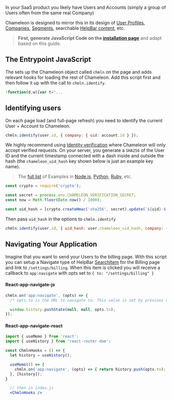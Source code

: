 
In your SaaS product you likely have Users and Accounts (simply a group of Users often from the same real Company)

Chameleon is designed to mirror this in its design of [User Profiles](/api/profiles), [Companies](/api/companies),
[Segments](/api/segments), searchable [HelpBar content](/guides/helpbar/user-generated-content), etc.

> **First, generate JavaScript Code on the [installation page](https://app.chameleon.io/setup/install)** and adapt based on this guide. 

## The Entrypoint JavaScript

The sets up the Chameleon object called `chmln` on the page and adds relevant hooks for loading the rest of Chameleon.
Add this script first and then follow it up with the call to `chmln.identify`.

```javascript
!function(d,w){var t="...
```

## Identifying users

On each page load (and full-page refresh) you need to identify the current User + Account to Chameleon.

```javascript
chmln.identify(user.id, { company: { uid: account.id } });
```

We highly recommend using [Identity verification](https://help.chameleon.io/en/articles/4281577) where Chameleon will only accept verified requests.
On your server, you generate a `SHA256` of the User ID and the current timestamp connected with a dash inside and outside the hash (the `chameleon_uid_hash` key shown below is just an example key name).

> The [full list](https://github.com/chamaeleonidae/verification) of Examples in [Node.js](https://github.com/chamaeleonidae/verification/blob/master/verification.js), [Python](https://github.com/chamaeleonidae/verification/blob/master/verification.py), [Ruby](https://github.com/chamaeleonidae/verification/blob/master/verification.rb), etc.

```javascript
const crypto = require('crypto');

const secret = process.env.CHAMELEON_VERIFICATION_SECRET;
const now = Math.floor(Date.now() / 1000);

const uid_hash = [crypto.createHmac('sha256', secret).update(`${uid}-${now}`).digest('hex'), now].join('-');
```

Then pass `uid_hash` in the options to `chmln.identify`

```javascript
chmln.identify(user.id, { uid_hash: user.chameleon_uid_hash, company: { uid: account.id } });
```


## Navigating Your Application

Imagine that you want to send your Users to the billing page. With this script you can setup a Navigate type of HelpBar [SearchItem](/api/helpbar#schema-search-items) for the Billing page and link to `/settings/billing`.
When this item is clicked you will receive a callback to `app:navigate` with opts set to `{ to: "/settings/billing" }`

#### React-app-navigate-js

```javascript
chmln.on('app:navigate', (opts) => {
  /* opts.to is the URL to navigate to. This value is set by previous calls to add SearchItems */

  window.history.pushState(null, null, opts.to);
});
```

#### React-app-navigate-react

```jsx
import { useMemo } from 'react';
import { useHistory } from 'react-router-dom';

const ChmlnHooks = () => {
  let history = useHistory();

  useMemo(() => {
    chmln.on('app:navigate', (opts) => { return history.push(opts.to); });
  }, [history]);
}

  // then in index.js
  <ChmlnHooks />
```